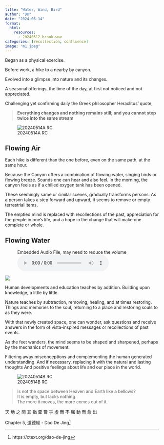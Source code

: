 ```yaml
---
title: "Water, Wind, Bird"
author: "DK"
date: "2024-05-14"
format:
  html:
    resources:
      - 20240512_brook.wav
categories: [recollection, confluence]
image: "m1.jpeg"
---
```


Began as a physical exercise.

Before work, a hike to a nearby by canyon.

Evolved into a glimpse into nature and its changes.

A seasonal offerings, the time of the day, at first not noticed and not appreciated.

Challenging yet confirming daily the Greek philosopher Heraclitus' quote,

> **Everything changes and nothing remains still; and you cannot step twice into the same stream**

![20240514A RC](m1.jpeg){#fig-20240514A}

## Flowing Air

Each hike is different than the one before, even on the same path, at the same hour.

Because the Canyon offers a combination of flowing water, singing birds or flowing breeze. Sounds one can hear and also feel. In the morning, the canyon feels as if a chilled oxygen tank has been opened.

These seemingly same or similar scenes, gradually transforms persons. As a person takes a step forward and upward, it seems to remove or empty terrestrial items.

The emptied mind is replaced with recollections of the past, appreciation for the people in one's life, and a hope in the change that will make one complete or whole.

## Flowing Water

<figure>
<figcaption>Embedded Audio File, may need to reduce the volume</figcaption>
<audio controls src="20240512_brook.wav">
Your browser does not support the <code>audio</code> element.
</audio>
</figure>

![](IMG_7902.JPG)

Human developments and education teaches by addition. 
Building upon knowledge, a little by little.

Nature teaches by subtraction, removing, healing, and at times restoring. 
Things and memories to the soul, returning to a place and restoring souls to as they were.

With that newly created space, one can wonder, ask questions and receive answers in the form of vista-inspired messages or recollections of past events.

As the feet wanders, the mind seems to be shaped and sharpened, perhaps by the mechanics of movement.

Filtering away misconceptions and complementing the human generated understanding. And if necessary, replacing it with the natural and lasting thoughts And positive feelings about life and our place in the world.

![20240514B RC](m2.jpeg){#fig-20240514B}

> Is not the space between Heaven and Earth like a bellows?\
> It is empty, but lacks nothing.\
> The more it moves, the more comes out of it.

天 地 之 間 其 猶 橐 籥 乎 虛 而 不 屈 動 而 愈 出

Chapter 5, 道德經 - Dao De Jing[^1]

[^1]: https://ctext.org/dao-de-jing

